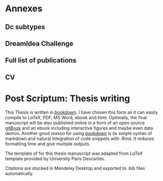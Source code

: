 # Annexes {-} 

## Dc subtypes {-}

## DreamIdea Challenge {-}

## Full list of publications {-}

## CV {-}

\newpage

# Post Scriptum: Thesis writing {-}

This Thesis is written in [*bookdown*](https://github.com/rstudio/bookdown). I have chosen this form as it can easily compile to *LaTeX*, PDF, MS Word, ebook and  html. Optimally, the final manuscript will be also published online in a form of an open source [gitBook](https://www.gitbook.com/about) and an ebook including interactive figures and maybe even data demos. Another good reason for using  [*bookdown*](https://github.com/rstudio/bookdown) is its simple syntax of markdown and natural integration of code snippets with .Rmd. It reduces formatting time and give multiple outputs. 

The template of for this thesis manuscript was adapted from *LaTeX*  template provided by University Paris Descartes. 

Citations are stocked in Mendeley Desktop and exported to .bib files automatically.

